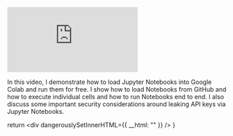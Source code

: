 <iframe 
  class="youtube-video"
  src="https://www.youtube.com/embed/1Z8T36sZ9WI" 
  title="" 
  frameborder="0" 
  allow="fullscreen;">
 </iframe>

In this video, I demonstrate how to load Jupyter Notebooks into Google Colab and run them for free. I show how to load Notebooks from GitHub and how to execute individual cells and how to run 
Notebooks end to end. I also discuss some important security considerations around leaking API keys via Jupyter Notebooks.


  return <div dangerouslySetInnerHTML={{ __html: "" }} />
}

